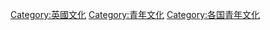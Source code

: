 
{{DEFAULTSORT:YOUTH}}
[[Category:英國文化|Category:英國文化]]
[[Category:青年文化|Category:青年文化]]
[[Category:各国青年文化|Category:各国青年文化]]